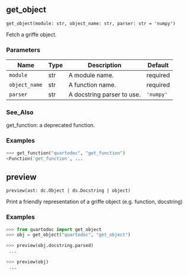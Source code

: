 ## get_object { #get_object }

`get_object(module: str, object_name: str, parser: str = 'numpy')`

Fetch a griffe object.

### Parameters

| Name          | Type   | Description                | Default   |
|---------------|--------|----------------------------|-----------|
| `module`      | str    | A module name.             | required  |
| `object_name` | str    | A function name.           | required  |
| `parser`      | str    | A docstring parser to use. | `'numpy'` |

### See_Also

get_function: a deprecated function.

### Examples

```python
>>> get_function("quartodoc", "get_function")
<Function('get_function', ...
```

## preview { #preview }

`preview(ast: dc.Object | ds.Docstring | object)`

Print a friendly representation of a griffe object (e.g. function, docstring)

### Examples

```python
>>> from quartodoc import get_object
>>> obj = get_object("quartodoc", "get_object")
```

```python
>>> preview(obj.docstring.parsed)
 ...
```

```python
>>> preview(obj)
 ...
```